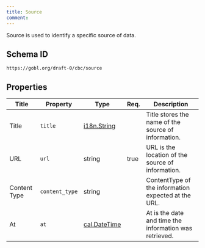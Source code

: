 ```yaml
---
title: Source
comment: 
---
```


Source is used to identify a specific source of data.

## Schema ID

`https://gobl.org/draft-0/cbc/source`

## Properties

| Title        | Property       | Type                                   | Req. | Description                                            |
|--------------|----------------|----------------------------------------|------|--------------------------------------------------------|
| Title        | `title`        | [i18n.String](/draft-0/i18n/string)    |      | Title stores the name of the source of information.    |
| URL          | `url`          | string                                 | true | URL is the location of the source of information.      |
| Content Type | `content_type` | string                                 |      | ContentType of the information expected at the URL.    |
| At           | `at`           | [cal.DateTime](/draft-0/cal/date_time) |      | At is the date and time the information was retrieved. |

